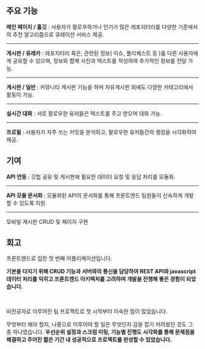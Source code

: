 <div>


## 주요 기능


**메인 페이지 / 흘깃** : 사용자가 팔로우하거나 인기가 많은 레포지터리를 다양한 기준에서의 추천 알고리즘으로 큐레이션 서비스 제공.

---

**게시판 / 유레카** : 레포지터리 혹은,  관련된 정보( 이슈, 풀리퀘스트 등 )를 다른 사용자에게 공유할 수 있으며,  정보와 함께 사진과 텍스트를 작성하여 추가적인 정보를 전달 가능. 

---

**게시판 / 일반** : 커뮤니티 게시판 기능을 하며 자유게시판 외에도 다양한 카테고리에서 활동이 가능.

---

**실시간 대화** :  서로 팔로우한 유저들은 텍스트를 주고 받으며 대화 가능.

---

**프로필** : 사용자가 자주 쓰는 커밋을 분석하고, 팔로우한 유저들간의 랭킹을 시각화하여 제공.

</div>


<div>

## 기여

**API 연동** : 깃헙 공유 및 게시판에 필요한 데이터 요청 및 응답 처리를 모듈화.

---

**API 모듈 문서화** : 모듈화된 API의 문서화를 통해 프론트엔드 팀원들이 신속하게 개발할 수 있도록 지원.

---

모바일 게시판 CRUD 및 페이지 구현

</div>

<div>

## 회고

프론트엔드로 임한 첫 번째 어플리케이션입니다.

**기본을 다지기 위해 CRUD 기능과 서버와의 통신을 담당하여 REST API와 javascript 데이터 처리를 익히고 프론트엔드 아키텍처를 고려하며 개발을 진행해 좋은 경험이 되었습니다.**

<br/>

비전공자로 이루어진 팀 프로젝트로 첫 시작부터 미숙한 점이 많았습니다.

무엇부터 해야 할지, 나중으로 미루어야 할 일은 무엇인지 감을 잡기 어려웠던 것도 그 중 하나였습니다. **우선순위 설정과 스크럼 미팅, 기능별 진행도 시각화를 통해 문제점을 해결하고 주어진 짧은 기간 내 성공적으로 프로젝트를 완성할 수 있었습니다.**

</div>